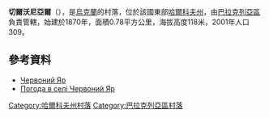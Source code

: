 {{coord|49|34|51|N|36|54|5|E|scale:100000_region:UA|display=title}}

'''切爾沃尼亞爾'''（{{lang-uk|Калинівка}}），是[[烏克蘭|烏克蘭]]的村落，位於該國東部[[哈爾科夫州|哈爾科夫州]]，由[[巴拉克列亞區|巴拉克列亞區]]負責管轄，始建於1870年，面積0.78平方公里，海拔高度118米，2001年人口309。

==參考資料==
*[http://gska2.rada.gov.ua/pls/z7502/A005?rdat1=09.01.2009&rf7571=32159 Червоний Яр]{{dead link|date=2017年11月|bot=InternetArchiveBot|fix-attempted=yes}}
* [http://weather.in.ua/ua/har'kovskaja/28133 Погода в селі Червоний Яр]{{Wayback|url=http://weather.in.ua/ua/har%27kovskaja/28133 |date=20200419204303 }}
{{Kharkiv-geo-stub}}
{{DEFAULTSORT:Червоний Яр}}
[[Category:哈爾科夫州村落|Category:哈爾科夫州村落]]
[[Category:巴拉克列亞區村落|Category:巴拉克列亞區村落]]